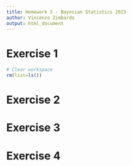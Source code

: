 ```yaml
---
title: Homework 3 - Bayesian Statistics 2023
author: Vincenzo Zimbardo 
output: html_document
---
```


# Exercise 1


```r
# Clear workspace
rm(list=ls())
```

<!--------------------------------------------------------------------------------------------------------------------------------------------------->

# Exercise 2

<!--------------------------------------------------------------------------------------------------------------------------------------------------->

# Exercise 3

<!--------------------------------------------------------------------------------------------------------------------------------------------------->

# Exercise 4

<!--------------------------------------------------------------------------------------------------------------------------------------------------->